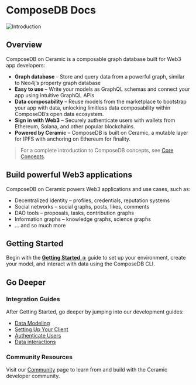 # ComposeDB Docs
![Introduction](/img/intro-dataverse.png)

## Overview
ComposeDB on Ceramic is a composable graph database built for Web3 app developers:

-  **Graph database** - Store and query data from a powerful graph, similar to Neo4j’s property graph database
-  **Easy to use** – Write your models as GraphQL schemas and connect your app using intuitive GraphQL APIs
-  **Data composability** – Reuse models from the marketplace to bootstrap your app with data, unlocking limitless data composability within ComposeDB’s open data ecosystem.
-  **Sign in with Web3** – Securely authenticate users with wallets from Ethereum, Solana, and other popular blockchains.
-  **Powered by Ceramic** – ComposeDB is built on Ceramic, a mutable layer for IPFS with anchoring on Ethereum for finality.

> For a complete introduction to ComposeDB concepts, see [Core Concepts](./core-concepts).

## Build powerful Web3 applications
ComposeDB on Ceramic powers Web3 applications and use cases, such as:

- Decentralized identity – profiles, credentials, reputation systems
- Social networks – social graphs, posts, likes, comments
- DAO tools – proposals, tasks, contribution graphs
- Information graphs – knowledge graphs, science graphs
- … and so much more



## Getting Started
Begin with the [**Getting Started →**](./getting-started.mdx) guide to set up your environment, create your model, and interact with data using the ComposeDB CLI.
  

## Go Deeper
### Integration Guides
After Getting Started, go deeper by jumping into our development guides:

- [Data Modeling](./guides/data-modeling/data-modeling.mdx)
- [Setting Up Your Client](./guides/composedb-client/composedb-client.mdx)
- [Authenticate Users](./guides/composedb-client/authenticate-users.mdx)
- [Data interactions](./guides/data-interactions/data-interactions.mdx)
<!-- Server Config-->

  
### Community Resources
Visit our [Community](./community.mdx) page to learn from and build with the Ceramic developer community.
